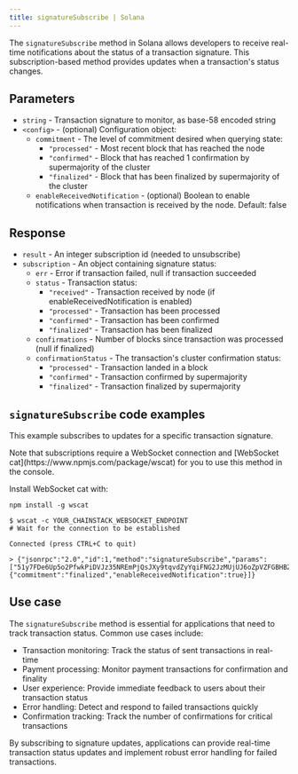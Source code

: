 ---
title: signatureSubscribe | Solana
---

The `signatureSubscribe` method in Solana allows developers to receive real-time notifications about the status of a transaction signature. This subscription-based method provides updates when a transaction's status changes.

## Parameters

* `string` - Transaction signature to monitor, as base-58 encoded string
* `<config>` - (optional) Configuration object:
  + `commitment` - The level of commitment desired when querying state:
    - `"processed"` - Most recent block that has reached the node
    - `"confirmed"` - Block that has reached 1 confirmation by supermajority of the cluster
    - `"finalized"` - Block that has been finalized by supermajority of the cluster
  + `enableReceivedNotification` - (optional) Boolean to enable notifications when transaction is received by the node. Default: false

## Response

* `result` - An integer subscription id (needed to unsubscribe)
* `subscription` - An object containing signature status:
  + `err` - Error if transaction failed, null if transaction succeeded
  + `status` - Transaction status:
    - `"received"` - Transaction received by node (if enableReceivedNotification is enabled)
    - `"processed"` - Transaction has been processed
    - `"confirmed"` - Transaction has been confirmed
    - `"finalized"` - Transaction has been finalized
  + `confirmations` - Number of blocks since transaction was processed (null if finalized)
  + `confirmationStatus` - The transaction's cluster confirmation status:
    - `"processed"` - Transaction landed in a block
    - `"confirmed"` - Transaction confirmed by supermajority
    - `"finalized"` - Transaction finalized by supermajority

## `signatureSubscribe` code examples

This example subscribes to updates for a specific transaction signature.

<Note>
Note that subscriptions require a WebSocket connection and [WebSocket cat](https://www.npmjs.com/package/wscat) for you to use this method in the console.

Install WebSocket cat with:

`npm install -g wscat`
</Note>

```shell wscat
$ wscat -c YOUR_CHAINSTACK_WEBSOCKET_ENDPOINT
# Wait for the connection to be established

Connected (press CTRL+C to quit)

> {"jsonrpc":"2.0","id":1,"method":"signatureSubscribe","params":["51y7FDe6Up5o2PfwkPiDVJz35NREmPjQsJXy9tqvdZyYqiFNG2JzMUjUJ6oZpVZFGBHBZtXQzVqyKPwzWktF6s24",{"commitment":"finalized","enableReceivedNotification":true}]}
```


## Use case

The `signatureSubscribe` method is essential for applications that need to track transaction status. Common use cases include:

* Transaction monitoring: Track the status of sent transactions in real-time
* Payment processing: Monitor payment transactions for confirmation and finality
* User experience: Provide immediate feedback to users about their transaction status
* Error handling: Detect and respond to failed transactions quickly
* Confirmation tracking: Track the number of confirmations for critical transactions

By subscribing to signature updates, applications can provide real-time transaction status updates and implement robust error handling for failed transactions.